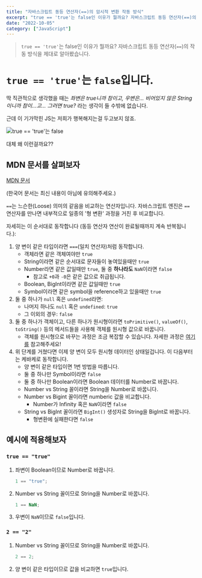 ```yaml
---
title: "자바스크립트 동등 연산자(==)의 암시적 변환 작동 방식"
excerpt: "true == 'true'는 false인 이유가 뭘까요? 자바스크립트 동등 연산자(==)의 작동 방식을 제대로 알아봤습니다."
date: "2022-10-05"
category: ["JavaScript"]
---
```


> `true == 'true'`는 false인 이유가 뭘까요? 자바스크립트 동등 연산자(`==`)의 작동 방식을 제대로 알아봤습니다.

# `true == 'true'`는 `false`입니다.

딱 직관적으로 생각했을 때는 _좌변은 true니까 참이고, 우변은... 비어있지 않은 String이니까 참이...고... 그러면 true?_ 라는 생각이 들 수밖에 없습니다.

근데 이 기가막힌 JS는 저희가 행복해지는걸 두고보지 않죠.

![true == 'true'는 false](</static/img/자바스크립트_동등_연산자(==)의_암시적_변환_작동_방식/아니_왜_이게_false야.png>)

대체 왜 이런걸까요??

## MDN 문서를 살펴보자

[MDN 문서](https://developer.mozilla.org/en-US/docs/Web/JavaScript/Equality_comparisons_and_sameness)

(한국어 문서는 최신 내용이 아님에 유의해주세요.)

`==`는 느슨한(Loose) 의미의 같음을 비교하는 연산자입니다. 자바스크립트 엔진은 `==` 연산자를 만나면 내부적으로 일종의 '형 변환' 과정을 거친 후 비교합니다.

자세히는 이 순서대로 동작합니다 (동등 연산자 연산이 완료될때까지 계속 반복됩니다.):

1. 양 변이 같은 타입이라면 `===`(일치 연산자)처럼 동작합니다.
   - 객체라면 같은 객체여야만 `true`
   - String이라면 같은 순서대로 문자들이 놓여있을때만 `true`
   - Number라면 같은 값일때만 `true`, 둘 중 **하나라도** `NaN`이라면 `false`
     - 참고로 `+0`과 `-0`은 같은 값으로 취급됩니다.
   - Boolean, BigInt이라면 같은 값일때만 `true`
   - Symbol이라면 같은 symbol을 reference하고 있을때만 `true`
2. 둘 중 하나가 `null` 혹은 `undefined`라면:
   - 나머지 하나도 `null` 혹은 `undefined`: `true`
   - 그 이외의 경우: `false`
3. 둘 중 하나가 객체이고, 다른 하나가 원시형이라면 `toPrimitive()`, `valueOf()`, `toString()` 등의 메서드들을 사용해 객체를 원시형 값으로 바꿉니다.
   - 객체를 원시형으로 바꾸는 과정은 조금 복잡할 수 있습니다. 자세한 과정은 [여기를](https://ko.javascript.info/object-toprimitive) 참고해주세요!
4. 위 단계를 거쳤다면 이제 양 변이 모두 원시형 데이터인 상태일겁니다. 이 다음부터는 케바케로 동작합니다.
   - 양 변이 같은 타입이면 1번 방법을 따릅니다.
   - 둘 중 하나만 Symbol이라면 `false`
   - 둘 중 하나만 Boolean이라면 Boolean 데이터를 Number로 바꿉니다.
   - Number vs String 꼴이라면 String을 Number로 바꿉니다.
   - Number vs Bigint 꼴이라면 numberic 값을 비교합니다.
     - Number가 Infinity 혹은 `NaN`이라면 `false`
   - String vs BigInt 꼴이라면 `BigInt()` 생성자로 String을 BigInt로 바꿉니다.
     - 형변환에 실패한다면 `false`

## 예시에 적용해보자

### `true == "true"`

1. 좌변이 Boolean이므로 Number로 바꿉니다.
   ```js
   1 == "true";
   ```
2. Number vs String 꼴이므로 String을 Number로 바꿉니다.
   ```js
   1 == NaN;
   ```
3. 우변이 `NaN`이므로 `false`입니다.

### `2 == "2"`

1. Number vs String 꼴이므로 String을 Number로 바꿉니다.
   ```js
   2 == 2;
   ```
2. 양 변이 같은 타입이므로 값을 비교하면 `true`입니다.
